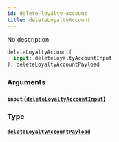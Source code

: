 ```yaml
---
id: delete-loyalty-account
title: deleteLoyaltyAccount
---
```


No description

```graphql
deleteLoyaltyAccount(
  input: deleteLoyaltyAccountInput
): deleteLoyaltyAccountPayload

```

### Arguments

#### `input` ([`deleteLoyaltyAccountInput`](/v1/inputs/delete-loyalty-account-input))

### Type

#### [`deleteLoyaltyAccountPayload`](/v1/objects/delete-loyalty-account-payload)
